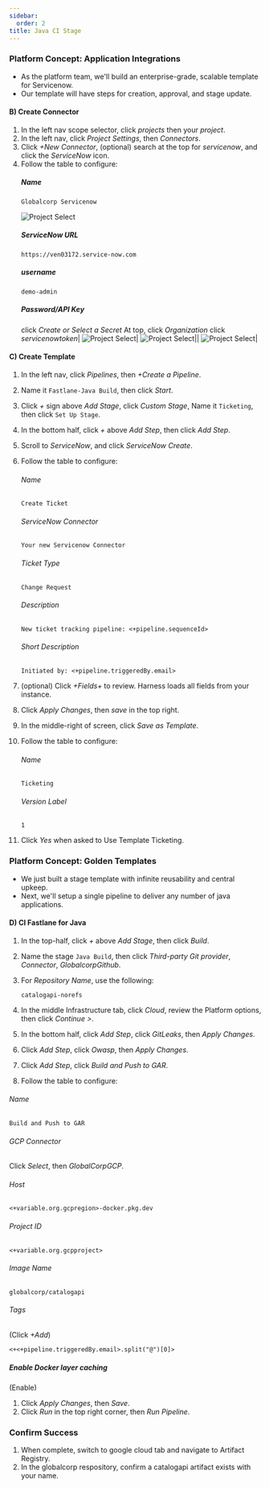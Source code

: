 ```yaml
---
sidebar:
  order: 2
title: Java CI Stage
---
```


### Platform Concept: Application Integrations

- As the platform team, we'll build an enterprise-grade, scalable template for Servicenow.
- Our template will have steps for creation, approval, and stage update.

#### B) Create Connector

1. In the left nav scope selector, click _projects_ then your _project_.
1. In the left nav, click _Project Settings_, then _Connectors_.
1. Click _+New Connector_, (optional) search at the top for _servicenow_, and click the _ServiceNow_ icon.
1. Follow the table to configure:
   ##### Name
   ```
   Globalcorp Servicenow
   ```
   ![Project Select](/images/continue.png)
   ##### ServiceNow URL
   ```
   https://ven03172.service-now.com
   ```
   ##### username
   ```
   demo-admin
   ```
   ##### Password/API Key
   click _Create or Select a Secret_
   At top, click _Organization_
   click _servicenowtoken_|
   ![Project Select](/images/apply_selected.png)|
   ![Project Select](/images/continue.png)||
   ![Project Select](/images/save_and_continue.png)|

#### C) Create Template

1. In the left nav, click _Pipelines_, then _+Create a Pipeline_.
1. Name it `Fastlane-Java Build`, then click _Start_.
1. Click _+_ sign above _Add Stage_, click _Custom Stage_, Name it `Ticketing`, then click `Set Up Stage`.
1. In the bottom half, click _+_ above _Add Step_, then click _Add Step_.
1. Scroll to _ServiceNow_, and click _ServiceNow Create_.
1. Follow the table to configure:

   ###### Name

   ```
   Create Ticket
   ```

   ###### ServiceNow Connector

   `Your new Servicenow Connector`

   ###### Ticket Type

   `Change Request`

   ###### Description

   ```
   New ticket tracking pipeline: <+pipeline.sequenceId>
   ```

   ###### Short Description

   ```
   Initiated by: <+pipeline.triggeredBy.email>
   ```

1. (optional) Click _+Fields+_ to review. Harness loads all fields from your instance.
1. Click _Apply Changes_, then _save_ in the top right.
1. In the middle-right of screen, click _Save as Template_.
1. Follow the table to configure:

   ###### Name

   ```
   Ticketing
   ```

   ###### Version Label

   `1`

1. Click _Yes_ when asked to Use Template Ticketing.

### Platform Concept: Golden Templates

- We just built a stage template with infinite reusability and central upkeep.
- Next, we'll setup a single pipeline to deliver any number of java applications.

#### D) CI Fastlane for Java

1. In the top-half, click _+_ above _Add Stage_, then click _Build_.
1. Name the stage `Java Build`, then click _Third-party Git provider_, _Connector_, _GlobalcorpGithub_.
1. For _Repository Name_, use the following:

   ```
   catalogapi-norefs
   ```

1. In the middle Infrastructure tab, click _Cloud_, review the Platform options, then click _Continue >_.
1. In the bottom half, click _Add Step_, click _GitLeaks_, then _Apply Changes_.
1. Click _Add Step_, click _Owasp_, then _Apply Changes_.
1. Click _Add Step_, click _Build and Push to GAR_.
1. Follow the table to configure:

###### Name

```
Build and Push to GAR
```

###### GCP Connector

Click _Select_, then _GlobalCorpGCP_.

###### Host

```
<+variable.org.gcpregion>-docker.pkg.dev
```

###### Project ID

```
<+variable.org.gcpproject>
```

###### Image Name

```
globalcorp/catalogapi
```

###### Tags

(Click _+Add_)

```
<+<+pipeline.triggeredBy.email>.split("@")[0]>
```

##### Enable Docker layer caching

(Enable)

1. Click _Apply Changes_, then _Save_.
1. Click _Run_ in the top right corner, then _Run Pipeline_.

### Confirm Success

1. When complete, switch to google cloud tab and navigate to Artifact Registry.
1. In the globalcorp respository, confirm a catalogapi artifact exists with your name.
